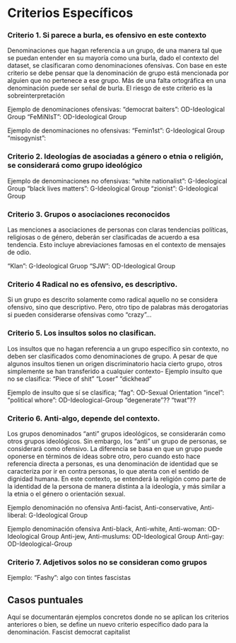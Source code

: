 # Criterios Específicos

### Criterio 1. Si parece a burla, es ofensivo en este contexto

Denominaciones que hagan referencia a un grupo, de una manera tal que se puedan entender en su mayoría como una burla, dado el contexto del dataset, se clasificaran como denominaciones ofensivas. Con base en este criterio se debe pensar que la denominación de grupo está mencionada por alguien que no pertenece a ese grupo. Más de una falta ortográfica en una denominación puede ser señal de burla. El riesgo de este criterio es la sobreinterpretación 

Ejemplo de denominaciones ofensivas:
“democrat baiters”: OD-Ideological Group
“FeMiNIsT”: OD-Ideological Group

Ejemplo de denominaciones no ofensivas:
“Femin1st”: G-Ideological Group
“misogynist”: 

### Criterio 2. Ideologías de asociadas a género o etnia o religión, se considerará como grupo ideológico

Ejemplo de denominaciones no ofensivas:
“white nationalist”: G-Ideological Group
“black lives matters”: G-Ideological Group
“zionist”: G-Ideological Group



### Criterio 3. Grupos o asociaciones reconocidos

Las menciones a asociaciones de personas con claras tendencias políticas, religiosas o de género, deberán ser clasificadas de acuerdo a esa tendencia. Esto incluye abreviaciones famosas en el contexto de mensajes de odio.

“Klan”: G-Ideological Gruop
“SJW”: OD-Ideological Group


### Criterio 4  Radical no es ofensivo, es descriptivo.

Si un grupo es descrito solamente como radical aquello no se considera ofensivo, sino que descriptivo. Pero, otro tipo de palabras más derogatorias si pueden considerarse ofensivas como “crazy”...

### Criterio 5. Los insultos solos no clasifican.

Los insultos que no hagan referencia a un grupo específico sin contexto, no deben ser clasificados como denominaciones de grupo. A pesar de que algunos insultos tienen un origen discriminatorio hacia cierto grupo, otros simplemente se han transferido a cualquier contexto-
Ejemplo insulto que no se clasifica:
“Piece of shit”
“Loser”
“dickhead”

Ejemplo de insulto que sí se clasifica;
“fag”: OD-Sexual Orientation
“incel”: 
“political whore”: OD-Ideological-Group
“degenerate”??
“twat”??

### Criterio 6. Anti-algo, depende del contexto.

Los grupos denominados “anti” grupos ideológicos, se considerarán como otros grupos ideológicos. Sin embargo, los “anti” un grupo de personas, se considerará como ofensivo. La diferencia se basa en que un grupo puede oponerse en términos de ideas sobre otro, pero cuando esto hace referencia directa a personas, es una denominación de identidad que se caracteriza por ir en contra personas, lo que atenta con el sentido de dignidad humana. En este contexto, se entenderá la religión como parte de la identidad de la persona de manera distinta a la ideología, y más similar a la etnia o el género o orientación sexual.

Ejemplo denominación no ofensiva
Anti-facist, Anti-conservative, Anti-liberal: G-Ideological Group

Ejemplo denominación ofensiva
Anti-black, Anti-white, Anti-woman: OD-Ideological Group
Anti-jew, Anti-muslums: OD-Ideological Group
Anti-gay: OD-Ideological-Group

### Criterio 7. Adjetivos solos no se consideran como grupos

Ejemplo:
“Fashy”: algo con tintes fascistas



## Casos puntuales
Aquí se documentarán ejemplos concretos donde no se aplican los criterios anteriores o bien, se define un nuevo criterio específico dado para la denominación.
Fascist democrat
capitalist
